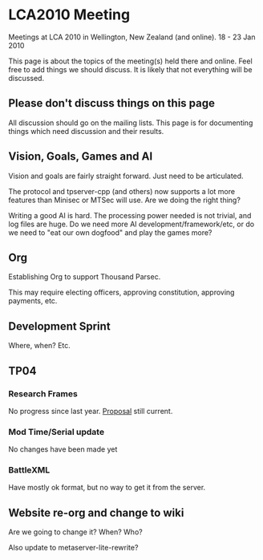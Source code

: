 = LCA2010 Meeting =

Meetings at LCA 2010 in Wellington, New Zealand (and online). 18 - 23 Jan 2010

This page is about the topics of the meeting(s) held there and online. Feel free to add things we should discuss. It is likely that not everything will be discussed.

== Please don't discuss things on this page ==
All discussion should go on the mailing lists. This page is for documenting things which need discussion and their results.

== Vision, Goals, Games and AI ==
Vision and goals are fairly straight forward. Just need to be articulated. 

The protocol and tpserver-cpp (and others) now supports a lot more features than Minisec or MTSec will use. Are we doing the right thing? 

Writing a good AI is hard. The processing power needed is not trivial, and log files are huge. Do we need more AI development/framework/etc, or do we need to "eat our own dogfood" and play the games more? 

== Org ==
Establishing Org to support Thousand Parsec.

This may require electing officers, approving constitution, approving payments, etc.

== Development Sprint ==

Where, when? Etc.

== TP04 ==

=== Research Frames ===
No progress since last year. [[Research Frames|Proposal]] still current.

=== Mod Time/Serial update ===
No changes have been made yet

=== BattleXML ===
Have mostly ok format, but no way to get it from the server.

== Website re-org and change to wiki ==
Are we going to change it? When? Who?

Also update to metaserver-lite-rewrite?